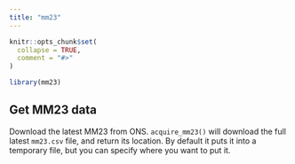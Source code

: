 ```yaml
---
title: "mm23"
---
```


```r
knitr::opts_chunk$set(
  collapse = TRUE,
  comment = "#>"
)
```

```r
library(mm23)
```

## Get MM23 data

Download the latest MM23 from ONS. `acquire_mm23()` will download the full latest
`mm23.csv` file, and return its location. By default it puts it into a temporary
file, but you can specify where you want to put it.
